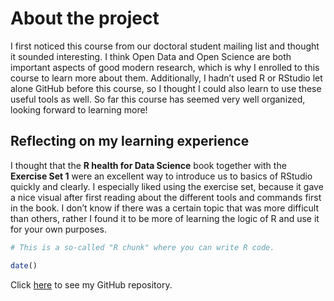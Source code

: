 # About the project

I first noticed this course from our doctoral student mailing list and thought it sounded interesting. I think Open Data and Open Science are both important aspects of good modern research, which is why I enrolled to this course to learn more about them. Additionally, I hadn't used R or RStudio let alone GitHub before this course, so I thought I could also learn to use these useful tools as well. So far this course has seemed very well organized, looking forward to learning more!

## Reflecting on my learning experience

I thought that the **R health for Data Science** book together with the **Exercise Set 1** were an excellent way to introduce us to basics of RStudio quickly and clearly. I especially liked using the exercise set, because it gave a nice visual after first reading about the different tools and commands first in the book. I don't know if there was a certain topic that was more difficult than others, rather I found it to be more of learning the logic of R and use it for your own purposes.

```r
# This is a so-called "R chunk" where you can write R code.

date()

```

Click [here](https://github.com/mihanninen/IODS-project) to see my GitHub repository.
